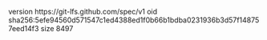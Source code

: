 version https://git-lfs.github.com/spec/v1
oid sha256:5efe94560d571547c1ed4388ed1f0b66b1bdba0231936b3d57f148757eed14f3
size 8497
